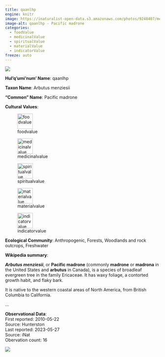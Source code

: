```yaml
---
title: qaanlhp
engine: knitr
image: https://inaturalist-open-data.s3.amazonaws.com/photos/9248407/medium.jpeg
image-alt: qaanlhp - Pacific madrone
categories:
  - foodValue
  - medicinalValue
  - spiritualValue
  - materialValue
  - indicatorValue
freeze: auto
---
```

![](https://inaturalist-open-data.s3.amazonaws.com/photos/9248407/medium.jpeg){fig-alt="qaanlhp - Pacific madrone"}

**Hul'q'umi'num' Name**: qaanlhp



**Taxon Name**: Arbutus menziesii

**"Common" Name**: Pacific madrone

**Cultural Values**:  

::: {layout-nrow=1 style="width:60%"}
![foodvalue](/files/foodvalue.svg){width=50px}

![medicinalvalue](/files/medicinalvalue.svg){width=50px}

![spiritualvalue](/files/spiritualvalue.svg){width=50px}

![materialvalue](/files/materialvalue.svg){width=50px}

![indicatorvalue](/files/indicatorvalue.svg){width=50px}
:::

**Ecological Community**: Anthropogenic, Forests, Woodlands and rock outcrops, Freshwater

**Wikipedia summary**:  
<p class="mw-empty-elt">

</p><p class="mw-empty-elt">
</p>

<p><i><b>Arbutus menziesii</b></i>, or <b>Pacific madrone</b> (commonly <b>madrone</b> or <b>madrona</b> in the United States and <b>arbutus</b> in Canada), is a species of broadleaf evergreen tree in the family Ericaceae. It has waxy foliage, a contorted growth habit, and flaky bark.
</p><p>It is native to the western coastal areas of North America, from British Columbia to California.</p>...

**Observational Data**:   
First reported: 2010-05-22  
Source: Hunterston  
Last reported: 2023-05-27  
Source: iNat  
Obervation count: 16

![](community_dist.png)
